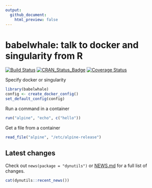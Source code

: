 ```yaml
---
output:
  github_document:
    html_preview: false
---
```


# babelwhale: talk to docker and singularity from R

[![Build Status](https://travis-ci.org/dynverse/babelwhale.svg?branch=master)](https://travis-ci.org/dynverse/babelwhale)
[![CRAN_Status_Badge](https://www.r-pkg.org/badges/version/babelwhale)](https://cran.r-project.org/package=babelwhale)
[![Coverage Status](https://codecov.io/gh/dynverse/babelwhale/branch/master/graph/badge.svg)](https://codecov.io/gh/dynverse/babelwhale?branch=master)

Specify docker or singularity

```r
library(babelwhale)
config <- create_docker_config()
set_default_config(config)
```

Run a command in a container

```r
run("alpine", "echo", c("hello"))
```

Get a file from a container
```r
read_file("alpine", "/etc/alpine-release")
```

## Latest changes

Check out `news(package = "dynutils")` or [NEWS.md](NEWS.md) for a full list of changes.

<!-- This section gets automatically generated from NEWS.md -->

```r
cat(dynutils::recent_news())
```
